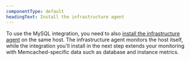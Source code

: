 ```yaml
---
componentType: default
headingText: Install the infrastructure agent
---
```


To use the MySQL integration, you need to also [install the infrastructure agent](/docs/infrastructure/install-infrastructure-agent/get-started/install-infrastructure-agent-new-relic/) on the same host. The infrastructure agent monitors the host itself, while the integration you'll install in the next step extends your monitoring with Memcached-specific data such as database and instance metrics.